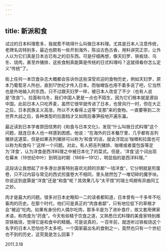 ```yaml
---
---
---
```

title: 新派和食
---




试过的日本料理愈多，我就愈不晓得什么叫做日本料理。尤其是日本人注意传统，老牌名店特别多，最近也颇有一些开到海外，陈设古色古香，用料讲究正宗，让外人以为它们真是日本古已有之的旧东西。可是仔细再想，像天妇罗、铁板烧、乌冬、烧肉，甚至炸猪排，这些食制真能算是传统的日式料理吗？这就得看你怎么定义“传统”了。

街上任何一本饮食杂志大概都会告诉你这些深受欢迎的食物历史，例如天妇罗，原本乃葡萄牙人所创，直到17世纪才传入日本。而咖喱饭也用不着多说了吧，它当然也是外地输入的东西，只不过跟天妇罗一样，被日本人改变了不少（也有人说是“改良”）。拉面和乌冬，我们中国人更是一点也不陌生，因为它们根本就是源自中国，此前日本人只吃荞麦，虽然它很早就传进了日本，也曾风行一时，但在大正之后，日本民族主义高涨，所以不大看得上这等“支那”来的食物。一直要等到二次世界大战之后，各种类型的拉面档才又如雨后春笋般地开遍东瀛。

最近读到日本学者原田信男的《和食与日本文化》，发现“什么叫做日式料理”这个问题，就连日本人也一样感到困惑。他说：“在海外的日本餐厅里，几乎都有吉列猪排这道菜，但是如果吉列猪排可以称为‘和食’的话，就会浮现出‘咖喱和拉面也可以称为和食吗？’这样一个问题。对此，有人把吉列猪排、咖喱或者蛋包饭等定为‘洋食’，认为洋食是西洋料理之中被日本化了的菜式。但是，‘洋食’这个词出现在幕末（19世纪中叶）到明治时期（1868—1912），明显指的是西洋料理。”

这段话让我想起了许多港台游客特别喜欢光顾的京都“一钱洋食”，它分明就是煎蛋卷，只不过内容与常见的西式煎蛋卷大不相同，里头居然包了一堆切碎的魔芋块。你说这到底算是“洋食”还是“和食”呢？其效果几与“太平馆”的瑞士鸡翅有异曲同工之妙。

肉才是最大的问题。很多对日本史略知一二的读者都知道，日本曾有一千多年不吃畜肉的历史。在那个时代，他们可是真正的“肉食者鄙”，只有地位低下的草根才会“被迫”吃肉。如果有身份的人偶尔吃肉，那多半是为了进补食疗，故又套用佛家术语，称肉食为“药食”。今天有些精于饮食之道，又熟悉日式料理的美食家特别推崇铁板烧，觉得它是和食中的精髓。可是说真的，一百年前，就连听过铁板烧这个名字的日本人恐怕也不太多吧。一个国家最出名的食制之一，竟然也只有一个世纪也不到的历史，这究竟是怎么回事？





2011.3.18